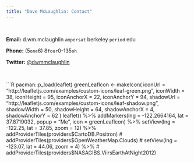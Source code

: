 ```yaml
---
title: "Dave McLaughlin: Contact"
---
```


<br>

__Email:__ d.wm.mclaughlin `ampersat` berkeley `period` edu

__Phone:__ (5`one`6) 8`four`0-135`oh`

__Twitter:__ [\@dwmmclaughlin](https://twitter.com/dwmmclaughlin)

<!-- Calendly link widget begin -->
<!-- <link href="https://assets.calendly.com/assets/external/widget.css" rel="stylesheet"> -->
<!-- <script src="https://assets.calendly.com/assets/external/widget.js" type="text/javascript"></script> <b>Office hours:</b> -->
<!-- <a href="" onclick="Calendly.showPopupWidget('https://calendly.com/edwardarubin');return false;"> schedule a meeting</a> -->
<!-- Calendly link widget end -->

<br>

```R
pacman::p_load(leaflet)
greenLeafIcon <- makeIcon(
  iconUrl = "http://leafletjs.com/examples/custom-icons/leaf-green.png",
  iconWidth = 38, iconHeight = 95,
  iconAnchorX = 22, iconAnchorY = 94,
  shadowUrl = "http://leafletjs.com/examples/custom-icons/leaf-shadow.png",
  shadowWidth = 50, shadowHeight = 64,
  shadowAnchorX = 4, shadowAnchorY = 62
  )
leaflet() %>%
  addMarkers(lng = -122.2664164, lat = 37.8719032, popup = "Me",
    icon = greenLeafIcon) %>%
  setView(lng = -122.25, lat = 37.85, zoom = 12) %>%
  addProviderTiles(providers$CartoDB.Positron)
  # addProviderTiles(providers$OpenWeatherMap.Clouds)
  # setView(lng = -123.07, lat = 44.06, zoom = 4) %>%
  # addProviderTiles(providers$NASAGIBS.ViirsEarthAtNight2012)